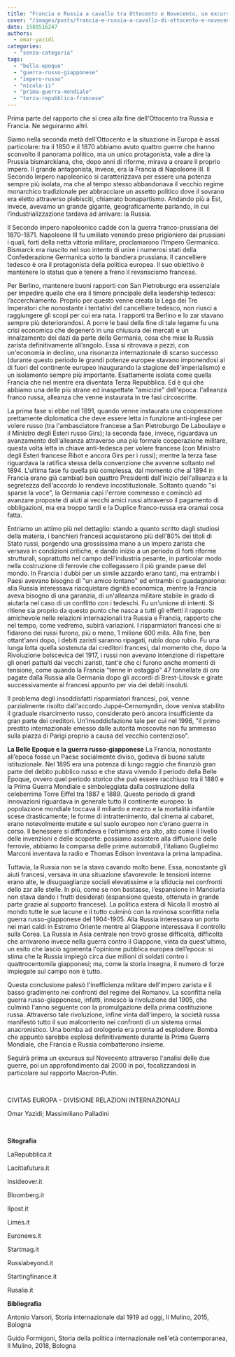 ```yaml
---
title: "Francia e Russia a cavallo tra Ottocento e Novecento, un excursus storico"
cover: "/images/posts/francia-e-russia-a-cavallo-di-ottocento-e-novecento-un-excursus-storico.jpg"
date: 1588516247
authors:
  - omar-yazidi
categories: 
  - "senza-categoria"
tags: 
  - "belle-epoque"
  - "guerra-russo-giapponese"
  - "impero-russo"
  - "nicola-ii"
  - "prima-guerra-mondiale"
  - "terza-repubblica-francese"
---
```


Prima parte del rapporto che si crea alla fine dell'Ottocento tra Russia e Francia. Ne seguiranno altri.

Siamo nella seconda metà dell'Ottocento e la situazione in Europa è assai particolare: tra il 1850 e il 1870 abbiamo avuto quattro guerre che hanno sconvolto il panorama politico, ma un unico protagonista, vale a dire la Prussia bismarckiana, che, dopo anni di riforme, mirava a creare il proprio impero. Il grande antagonista, invece, era la Francia di Napoleone III. Il Secondo Impero napoleonico si caratterizzava per essere una potenza sempre più isolata, ma che al tempo stesso abbandonava il vecchio regime monarchico tradizionale per abbracciare un assetto politico dove il sovrano era eletto attraverso plebisciti, chiamato bonapartismo. Andando più a Est, invece, avevamo un grande gigante, geograficamente parlando, in cui l’industrializzazione tardava ad arrivare: la Russia.

Il Secondo impero napoleonico cadde con la guerra franco-prussiana del 1870-1871. Napoleone III fu umiliato venendo preso prigioniero dai prussiani i quali, forti della netta vittoria militare, proclamarono l'Impero Germanico. Bismarck era riuscito nel suo intento di unire i numerosi stati della Confederazione Germanica sotto la bandiera prussiana. Il cancelliere tedesco è ora il protagonista della politica europea. Il suo obiettivo è mantenere lo status quo e tenere a freno il revanscismo francese.

Per Berlino, mantenere buoni rapporti con San Pietroburgo era essenziale per impedire quello che era il timore principale della leadership tedesca: l’accerchiamento. Proprio per questo venne creata la Lega dei Tre Imperatori che nonostante i tentativi del cancelliere tedesco, non riuscì a raggiungere gli scopi per cui era nata. I rapporti tra Berlino e lo zar stavano sempre più deteriorandosi. A porre le basi della fine di tale legame fu una crisi economica che degenerò in una chiusura dei mercati e un innalzamento dei dazi da parte della Germania, cosa che mise la Russia zarista definitivamente all’angolo. Essa si ritrovava a pezzi, con un'economia in declino, una risonanza internazionale di scarso successo (durante questo periodo le grandi potenze europee stavano imponendosi al di fuori del continente europeo inaugurando la stagione dell'imperialismo) e un isolamento sempre più importante. Esattamente isolata come quella Francia che nel mentre era diventata Terza Repubblica. Ed è qui che abbiamo una delle più strane ed inaspettate "amicizie" dell'epoca: l'alleanza franco russa, alleanza che venne instaurata in tre fasi circoscritte.

La prima fase si ebbe nel 1891, quando venne instaurata una cooperazione prettamente diplomatica che deve essere letta in funzione anti-inglese per volere russo (tra l'ambasciatore francese a San Pietroburgo De Laboulaye e il Ministro degli Esteri russo Girs); la seconda fase, invece, riguardava un avanzamento dell'alleanza attraverso una più formale cooperazione militare, questa volta letta in chiave anti-tedesca per volere francese (con Ministro degli Esteri francese Ribot e ancora Girs per i russi); mentre la terza fase riguardava la ratifica stessa della convenzione che avvenne soltanto nel 1894. L'ultima fase fu quella più complessa, dal momento che al 1894 in Francia erano già cambiati ben quattro Presidenti dall'inizio dell'alleanza e la segretezza dell'accordo lo rendeva incostituzionale. Soltanto quando "si sparse la voce", la Germania capì l'errore commesso e cominciò ad avanzare proposte di aiuti ai vecchi amici russi attraverso il pagamento di obbligazioni, ma era troppo tardi e la Duplice franco-russa era oramai cosa fatta.

Entriamo un attimo più nel dettaglio: stando a quanto scritto dagli studiosi della materia, i banchieri francesi acquistarono più dell'80% dei titoli di Stato russi, porgendo una grossissima mano a un impero zarista che versava in condizioni critiche, e dando inizio a un periodo di forti riforme strutturali, soprattutto nel campo dell'industria pesante, in particolar modo nella costruzione di ferrovie che collegassero il più grande paese del mondo. In Francia i dubbi per un simile azzardo erano tanti, ma entrambi i Paesi avevano bisogno di "un amico lontano" ed entrambi ci guadagnarono: alla Russia interessava riacquistare dignità economica, mentre la Francia aveva bisogno di una garanzia, di un'alleanza militare stabile in grado di aiutarla nel caso di un conflitto con i tedeschi. Fu un'unione di intenti. Si ritiene sia proprio da questo punto che nasca a tutti gli effetti il rapporto amichevole nelle relazioni internazionali tra Russia e Francia, rapporto che nel tempo, come vedremo, subirà variazioni. I risparmiatori francesi che si fidarono dei russi furono, più o meno, 1 milione 600 mila. Alla fine, ben ottant'anni dopo, i debiti zaristi saranno ripagati, rublo dopo rublo. Fu una lunga lotta quella sostenuta dai creditori francesi, dal momento che, dopo la Rivoluzione bolscevica del 1917, i russi non avevano intenzione di rispettare gli oneri pattuiti dai vecchi zaristi, tant'è che ci furono anche momenti di tensione, come quando la Francia "tenne in ostaggio" 47 tonnellate di oro pagate dalla Russia alla Germania dopo gli accordi di Brest-Litovsk e girate successivamente ai francesi appunto per via dei debiti insoluti.

Il problema degli insoddisfatti risparmiatori francesi, poi, venne parzialmente risolto dall'accordo Juppé-Cernomyrdin, dove veniva stabilito il graduale risarcimento russo, considerato però ancora insufficiente da gran parte dei creditori. Un'insoddisfazione tale per cui nel 1996, "il primo prestito internazionale emesso dalle autorità moscovite non fu ammesso sulla piazza di Parigi proprio a causa del vecchio contenzioso".

**La Belle Epoque e la guerra russo-giapponese** La Francia, nonostante all’epoca fosse un Paese socialmente diviso, godeva di buona salute istituzionale. Nel 1895 era una potenza di lungo raggio che finanziò gran parte del debito pubblico russo e che stava vivendo il periodo della Belle Epoque, ovvero quel periodo storico che può essere racchiuso tra il 1880 e la Prima Guerra Mondiale e simboleggiata dalla costruzione della celeberrima Torre Eiffel tra 1887 e 1889. Questo periodo di grandi innovazioni riguardava in generale tutto il continente europeo: la popolazione mondiale toccava il miliardo e mezzo e la mortalità infantile scese drasticamente; le forme di intrattenimento, dal cinema al cabaret, erano notevolmente mutate e sul suolo europeo non c’erano guerre in corso. Il benessere si diffondeva e l’ottimismo era alto, alto come il livello delle invenzioni e delle scoperte: possiamo assistere alla diffusione delle ferrovie, abbiamo la comparsa delle prime automobili, l’italiano Guglielmo Marconi inventava la radio e Thomas Edison inventava la prima lampadina.

Tuttavia, la Russia non se la stava cavando molto bene. Essa, nonostante gli aiuti francesi, versava in una situazione sfavorevole: le tensioni interne erano alte, le disuguaglianze sociali elevatissime e la sfiducia nei confronti dello zar alle stelle. In più, come se non bastasse, l’espansione in Manciuria non stava dando i frutti desiderati (espansione questa, ottenuta in grande parte grazie al supporto francese). La politica estera di Nicola II mostrò al mondo tutte le sue lacune e il tutto culminò con la rovinosa sconfitta nella guerra russo-giapponese del 1904-1905. Alla Russia interessava un porto nei mari caldi in Estremo Oriente mentre al Giappone interessava il controllo sulla Corea. La Russia in Asia centrale non trovò grosse difficoltà, difficoltà che arrivarono invece nella guerra contro il Giappone, vinta da quest'ultimo, un esito che lasciò sgomenta l'opinione pubblica europea dell’epoca: si stima che la Russia impiegò circa due milioni di soldati contro i quattrocentomila giapponesi; ma, come la storia insegna, il numero di forze impiegate sul campo non è tutto.

Questa conclusione palesò l'inefficienza militare dell'impero zarista e il basso gradimento nei confronti del regime dei Romanov. La sconfitta nella guerra russo-giapponese, infatti, innescò la rivoluzione del 1905, che culminò l'anno seguente con la promulgazione della prima costituzione russa. Attraverso tale rivoluzione, infine vinta dall'impero, la società russa manifestò tutto il suo malcontento nei confronti di un sistema ormai anacronistico. Una bomba ad orologeria era pronta ad esplodere. Bomba che appunto sarebbe esplosa definitivamente durante la Prima Guerra Mondiale, che Francia e Russia combatterono insieme.

Seguirà prima un excursus sul Novecento attraverso l'analisi delle due guerre, poi un approfondimento dal 2000 in poi, focalizzandosi in particolare sul rapporto Macron-Putin.

 

CIVITAS EUROPA - DIVISIONE RELAZIONI INTERNAZIONALI

Omar Yazidi; Massimiliano Palladini

 

**Sitografia**

LaRepubblica.it

Lacittafutura.it

Insideover.it

Bloomberg.it

Ilpost.it

Limes.it

Euronews.it

Startmag.it

Russiabeyond.it

Startingfinance.it

Rusalia.it

**Bibliografia**

Antonio Varsori, Storia internazionale dal 1919 ad oggi, Il Mulino, 2015, Bologna

Guido Formigoni, Storia della politica internazionale nell'età contemporanea, Il Mulino, 2018, Bologna
